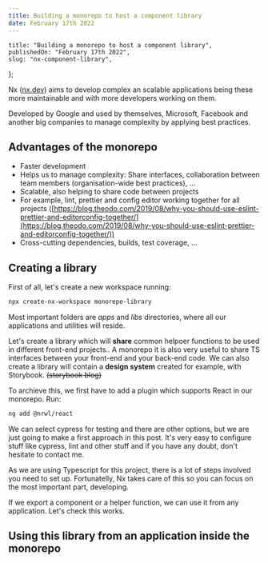 ```yaml
---
title: Building a monorepo to host a component library
date: February 17th 2022
---
```


	title: "Building a monorepo to host a component library",
	publishedOn: "February 17th 2022",
	slug: "nx-component-library",
};

Nx ([nx.dev](http://nx.dev)) aims to develop complex an scalable applications being these more maintainable and with more developers working on them.

Developed by Google and used by themselves, Microsoft, Facebook and another big companies to manage complexity by applying best practices.

## Advantages of the monorepo

-   Faster development
-   Helps us to manage complexity: Share interfaces, collaboration between team members (organisation-wide best practices), ...
-   Scalable, also helping to share code between projects
-   For example, lint, prettier and config editor working together for all projects ([https://blog.theodo.com/2019/08/why-you-should-use-eslint-prettier-and-editorconfig-together/](https://blog.theodo.com/2019/08/why-you-should-use-eslint-prettier-and-editorconfig-together/))
-   Cross-cutting dependencies, builds, test coverage, ...

## Creating a library

First of all, let's create a new workspace running:

```bash
npx create-nx-workspace monorepo-library
```

Most important folders are _apps_ and _libs_ directories, where all our applications and utilities will reside.

Let's create a library which will **share** common helpoer functions to be used in different front-end projects.. A monorepo it is also very useful to share TS interfaces between your front-end and your back-end code. We can also create a library will contain a **design system** created for example, with Storybook. ~~(storybook blog)~~

To archieve this, we first have to add a plugin which supports React in our monorepo. Run:

```bash
ng add @nrwl/react
```

We can select cypress for testing and there are other options, but we are just going to make a first approach in this post. It's very easy to configure stuff like cypress, lint and other stuff and if you have any doubt, don't hesitate to contact me.

As we are using Typescript for this project, there is a lot of steps involved you need to set up. Fortunatelly, Nx takes care of this so you can focus on the most important part, developing.

If we export a component or a helper function, we can use it from any application. Let's check this works.

## Using this library from an application inside the monorepo
